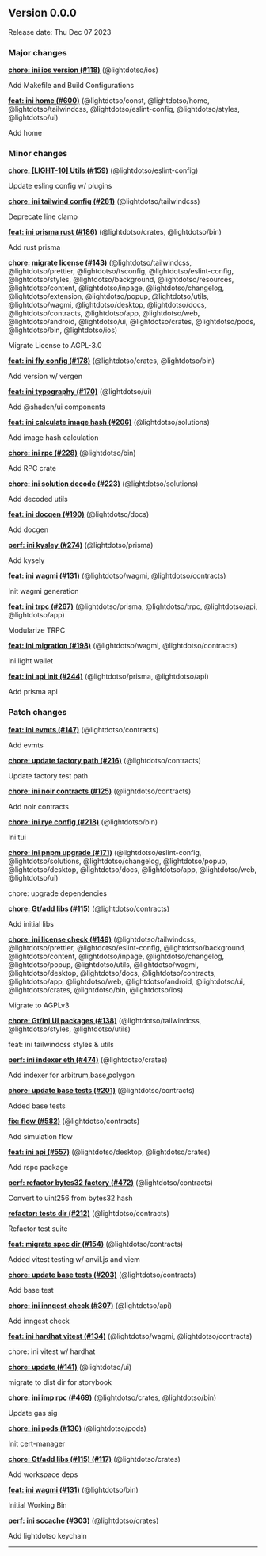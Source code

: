 ## Version 0.0.0

Release date: Thu Dec 07 2023

### Major changes

**[chore: ini ios version (#118)](https://github.com/LightDotSo/LightDotSo/commit/3c7e61ab5f82d6767b3fb4edfeeb9811377618eb)** (@lightdotso/ios)

Add Makefile and Build Configurations

**[feat: ini home (#600)](https://github.com/LightDotSo/LightDotSo/commit/060f3b466d4427eea73117c202a0f4f3cd76544a)** (@lightdotso/const, @lightdotso/home, @lightdotso/tailwindcss, @lightdotso/eslint-config, @lightdotso/styles, @lightdotso/ui)

Add home

### Minor changes

**[chore: [LIGHT-10] Utils (#159)](https://github.com/LightDotSo/LightDotSo/commit/e2b76af8b2aba9da0ccd1d107cff3ee87d3e5388)** (@lightdotso/eslint-config)

Update esling config w/ plugins

**[chore: ini tailwind config (#281)](https://github.com/LightDotSo/LightDotSo/commit/5504b14314e9f00b74738792de9fe4c66d21c02f)** (@lightdotso/tailwindcss)

Deprecate line clamp

**[feat: ini prisma rust (#186)](https://github.com/LightDotSo/LightDotSo/commit/58e2264e5866f53e14da8da434ce1140abe72597)** (@lightdotso/crates, @lightdotso/bin)

Add rust prisma

**[chore: migrate license (#143)](https://github.com/LightDotSo/LightDotSo/commit/1aab6d87fc1d2c5ebf274c14c1ac0e386b54b7a1)** (@lightdotso/tailwindcss, @lightdotso/prettier, @lightdotso/tsconfig, @lightdotso/eslint-config, @lightdotso/styles, @lightdotso/background, @lightdotso/resources, @lightdotso/content, @lightdotso/inpage, @lightdotso/changelog, @lightdotso/extension, @lightdotso/popup, @lightdotso/utils, @lightdotso/wagmi, @lightdotso/desktop, @lightdotso/docs, @lightdotso/contracts, @lightdotso/app, @lightdotso/web, @lightdotso/android, @lightdotso/ui, @lightdotso/crates, @lightdotso/pods, @lightdotso/bin, @lightdotso/ios)

Migrate License to AGPL-3.0

**[feat: ini fly config (#178)](https://github.com/LightDotSo/LightDotSo/commit/1a646de5aaab926dd60c96659b70e05020aaf339)** (@lightdotso/crates, @lightdotso/bin)

Add version w/ vergen

**[feat: ini typography (#170)](https://github.com/LightDotSo/LightDotSo/commit/bb793e593d9d9e68150c706d37b96fd04fe2e73d)** (@lightdotso/ui)

Add @shadcn/ui components

**[feat: ini calculate image hash (#206)](https://github.com/LightDotSo/LightDotSo/commit/d7b35bae70c1abdcc4bbb42d3b393487a237fb5b)** (@lightdotso/solutions)

Add image hash calculation

**[chore: ini rpc (#228)](https://github.com/LightDotSo/LightDotSo/commit/f0d51966a428223f4a8428870942cd774dd2de08)** (@lightdotso/bin)

Add RPC crate

**[chore: ini solution decode (#223)](https://github.com/LightDotSo/LightDotSo/commit/53b6fcf50bfe573a67b05cfb95256c748cd4e06c)** (@lightdotso/solutions)

Add decoded utils

**[feat: ini docgen (#190)](https://github.com/LightDotSo/LightDotSo/commit/d99f6a05366c5464924f4ced0d4ec6ce68731bef)** (@lightdotso/docs)

Add docgen

**[perf: ini kysley (#274)](https://github.com/LightDotSo/LightDotSo/commit/5018f2d9bd37a6c27c052d2e0a15a63a00533c9e)** (@lightdotso/prisma)

Add kysely

**[feat: ini wagmi (#131)](https://github.com/LightDotSo/LightDotSo/commit/67892b116f492f46c94e210fb28ac35ef85adc5e)** (@lightdotso/wagmi, @lightdotso/contracts)

Init wagmi generation

**[feat: ini trpc (#267)](https://github.com/LightDotSo/LightDotSo/commit/0f9baa9c9a495ef138464f6becb524937a8f7a26)** (@lightdotso/prisma, @lightdotso/trpc, @lightdotso/api, @lightdotso/app)

Modularize TRPC

**[feat: ini migration (#198)](https://github.com/LightDotSo/LightDotSo/commit/234fdc882d684c34f2e101ee4ef9b967c33857b9)** (@lightdotso/wagmi, @lightdotso/contracts)

Ini light wallet

**[feat: ini api init (#244)](https://github.com/LightDotSo/LightDotSo/commit/3bb1a02026dbf1493321d68226ea959ad18c19c0)** (@lightdotso/prisma, @lightdotso/api)

Add prisma api

### Patch changes

**[feat: ini evmts (#147)](https://github.com/LightDotSo/LightDotSo/commit/b51701f851c4f1b3d6b288ef7b11a3d8691c9193)** (@lightdotso/contracts)

Add evmts

**[chore: update factory path (#216)](https://github.com/LightDotSo/LightDotSo/commit/09329e97c332451e5aad1a3bf1eac3a58ae62c13)** (@lightdotso/contracts)

Update factory test path

**[chore: ini noir contracts (#125)](https://github.com/LightDotSo/LightDotSo/commit/d1968ab108623aafe29da732770557adb0ce8505)** (@lightdotso/contracts)

Add noir contracts

**[chore: ini rye config (#218)](https://github.com/LightDotSo/LightDotSo/commit/46d1efc7257fd365289d1da9580d99855b4c7287)** (@lightdotso/bin)

Ini tui

**[chore: ini pnpm upgrade (#171)](https://github.com/LightDotSo/LightDotSo/commit/ecb7d148012f692ce0365d2c10b7163e99c8fe18)** (@lightdotso/eslint-config, @lightdotso/solutions, @lightdotso/changelog, @lightdotso/popup, @lightdotso/desktop, @lightdotso/docs, @lightdotso/app, @lightdotso/web, @lightdotso/ui)

chore: upgrade dependencies

**[chore: Gt/add libs (#115)](https://github.com/LightDotSo/LightDotSo/commit/de6d8856173affdec69a356a2f202a4d67df61d6)** (@lightdotso/contracts)

Add initial libs

**[chore: ini license check (#149)](https://github.com/LightDotSo/LightDotSo/commit/51429114636eff5d0a0553af96dc2d0f5120a702)** (@lightdotso/tailwindcss, @lightdotso/prettier, @lightdotso/eslint-config, @lightdotso/background, @lightdotso/content, @lightdotso/inpage, @lightdotso/changelog, @lightdotso/popup, @lightdotso/utils, @lightdotso/wagmi, @lightdotso/desktop, @lightdotso/docs, @lightdotso/contracts, @lightdotso/app, @lightdotso/web, @lightdotso/android, @lightdotso/ui, @lightdotso/crates, @lightdotso/bin, @lightdotso/ios)

Migrate to AGPLv3

**[chore: Gt/ini UI packages (#138)](https://github.com/LightDotSo/LightDotSo/commit/8d8eb1757888ebdab1d73584bac9f453b527b3d0)** (@lightdotso/tailwindcss, @lightdotso/styles, @lightdotso/utils)

feat: ini tailwindcss styles & utils

**[perf: ini indexer eth (#474)](https://github.com/LightDotSo/LightDotSo/commit/dd7284250c23bc9b74a52298a1e7d87e9c05c673)** (@lightdotso/crates)

Add indexer for arbitrum,base,polygon

**[chore: update base tests (#201)](https://github.com/LightDotSo/LightDotSo/commit/71707aec4b1867552d7e5a30898966cd3ded9b98)** (@lightdotso/contracts)

Added base tests

**[fix: flow (#582)](https://github.com/LightDotSo/LightDotSo/commit/0a15e862b78fa871fe9cc09a239314b3be862430)** (@lightdotso/contracts)

Add simulation flow

**[feat: ini api (#557)](https://github.com/LightDotSo/LightDotSo/commit/a8cc4ddc12d26e5d68531732cbd4199fd3fc0cec)** (@lightdotso/desktop, @lightdotso/crates)

Add rspc package

**[perf: refactor bytes32 factory (#472)](https://github.com/LightDotSo/LightDotSo/commit/6a1a082e284255bc36c015412053455bdc2ebb4e)** (@lightdotso/contracts)

Convert to uint256 from bytes32 hash

**[refactor: tests dir (#212)](https://github.com/LightDotSo/LightDotSo/commit/add76950d61a13ce9a8d368e41552da9caf3ade6)** (@lightdotso/contracts)

Refactor test suite

**[feat: migrate spec dir (#154)](https://github.com/LightDotSo/LightDotSo/commit/4d140bf17b5791938f91a26bc2ad2a945f1f7356)** (@lightdotso/contracts)

Added vitest testing w/ anvil.js and viem

**[chore: update base tests (#203)](https://github.com/LightDotSo/LightDotSo/commit/b5daf7ebdc0abf5a58fb67d6cd669de2fe918bb2)** (@lightdotso/contracts)

Add base test

**[chore: ini inngest check (#307)](https://github.com/LightDotSo/LightDotSo/commit/b396b3a5ad71815f42f3b264a38f8dca2de5bd47)** (@lightdotso/api)

Add inngest check

**[feat: ini hardhat vitest (#134)](https://github.com/LightDotSo/LightDotSo/commit/e51dccfc813d8fa65a0db172806a4e7db5b46683)** (@lightdotso/wagmi, @lightdotso/contracts)

chore: ini vitest w/ hardhat

**[chore: update (#141)](https://github.com/LightDotSo/LightDotSo/commit/60799ab9cb59fb121bcb75d9c009add727689810)** (@lightdotso/ui)

migrate to dist dir for storybook

**[chore: ini imp rpc (#469)](https://github.com/LightDotSo/LightDotSo/commit/b1e202dc794ff7080a06ccc3fc67d6eee1bceedf)** (@lightdotso/crates, @lightdotso/bin)

Update gas sig

**[chore: ini pods (#136)](https://github.com/LightDotSo/LightDotSo/commit/c7fc4d156f8477ffd971464d6ff3ac47a3dc2119)** (@lightdotso/pods)

Init cert-manager

**[chore: Gt/add libs (#115) (#117)](https://github.com/LightDotSo/LightDotSo/commit/89bd35e0bf82e0fcb89ad0e235963d8efc7a8109)** (@lightdotso/crates)

Add workspace deps

**[feat: ini wagmi (#131)](https://github.com/LightDotSo/LightDotSo/commit/67892b116f492f46c94e210fb28ac35ef85adc5e)** (@lightdotso/bin)

Initial Working Bin

**[perf: ini sccache (#303)](https://github.com/LightDotSo/LightDotSo/commit/6aeb8395fbcdd18c92c1fd300f7b5a56846c64e0)** (@lightdotso/crates)

Add lightdotso keychain

---
